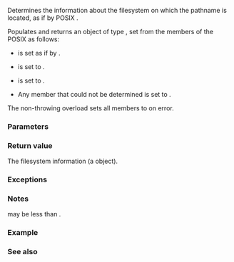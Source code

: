 {{cpp/filesystem/title|space}}
{{cpp/filesystem/navbar}}
{{dcl begin}}
{{dcl header|filesystem}}
{{dcl|num=1|since=c++17|
std::filesystem::space_info space( const std::filesystem::path&amp; p );
}}
{{dcl|num=2|since=c++17|
std::filesystem::space_info space( const std::filesystem::path&amp; p,
                                   std::error_code&amp; ec ) noexcept;
}}
{{dcl end}}

Determines the information about the filesystem on which the pathname {{c|p}} is located, as if by POSIX {{posix|fstatvfs|statvfs}}.

Populates and returns an object of type {{rlpt|space_info|filesystem::space_info}}, set from the members of the POSIX {{c/core|struct statvfs}} as follows:
* {{rlpt|space_info|space_info.capacity}} is set as if by {{c|f_blocks * f_frsize}}.
* {{rlpt|space_info|space_info.free}} is set to {{c|f_bfree * f_frsize}}.
* {{rlpt|space_info|space_info.available}} is set to {{c|f_bavail * f_frsize}}.
* Any member that could not be determined is set to {{c|static_cast&lt;std::uintmax_t&gt;(-1)}}.

The non-throwing overload sets all members to {{c|static_cast&lt;std::uintmax_t&gt;(-1)}} on error.

===Parameters===
{{par begin}}
{{par|p|path to examine}}
{{par|ec|out-parameter for error reporting in the non-throwing overload}}
{{par end}}

===Return value===
The filesystem information (a {{rlpt|space_info|filesystem::space_info}} object).

===Exceptions===
{{cpp/filesystem/error handling|p|throw=1/2}}

===Notes===
{{rlpt|space_info|space_info.available}} may be less than {{rlpt|space_info|space_info.free}}.

===Example===
{{cpp/filesystem/space_example}}

===See also===
{{dsc begin}}
{{dsc inc|cpp/filesystem/dsc space_info}}
{{dsc end}}

{{langlinks|es|ja|ru|zh}}